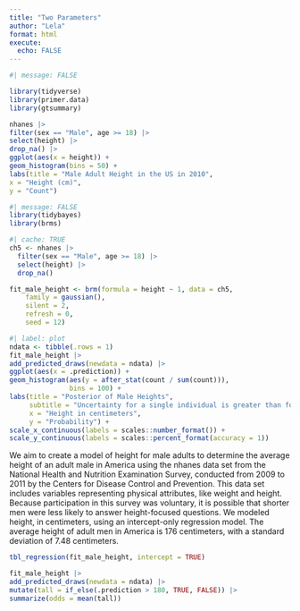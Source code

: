```yaml
---
title: "Two Parameters"
author: "Lela"
format: html
execute:
  echo: FALSE
---
```


```r
#| message: FALSE

library(tidyverse)
library(primer.data)
library(gtsummary)
```

```r
nhanes |>
filter(sex == "Male", age >= 18) |>
select(height) |>
drop_na() |>
ggplot(aes(x = height)) +
geom_histogram(bins = 50) +
labs(title = "Male Adult Height in the US in 2010",
x = "Height (cm)",
y = "Count")
```

```r
#| message: FALSE
library(tidybayes)
library(brms)
```

```r
#| cache: TRUE
ch5 <- nhanes |>
  filter(sex == "Male", age >= 18) |>
  select(height) |>
  drop_na()

fit_male_height <- brm(formula = height ~ 1, data = ch5,
    family = gaussian(),
    silent = 2,
    refresh = 0,
    seed = 12)
```

```r
#| label: plot
ndata <- tibble(.rows = 1)
fit_male_height |>
add_predicted_draws(newdata = ndata) |>
ggplot(aes(x = .prediction)) +
geom_histogram(aes(y = after_stat(count / sum(count))),
               bins = 100) +
labs(title = "Posterior of Male Heights",
     subtitle = "Uncertainty for a single individual is greater than for the expected value",
     x = "Height in centimeters",
     y = "Probability") + 
scale_x_continuous(labels = scales::number_format()) +
scale_y_continuous(labels = scales::percent_format(accuracy = 1))
```

We aim to create a model of height for male adults to determine the average height of an adult male in America using the nhanes data set from the National Health and Nutrition Examination Survey, conducted from 2009 to 2011 by the Centers for Disease Control and Prevention. This data set includes variables representing physical attributes, like weight and height. Because participation in this survey was voluntary, it is possible that shorter men were less likely to answer height-focused questions. We modeled height, in centimeters, using an intercept-only regression model. The average height of adult men in America is 176 centimeters, with a standard deviation of 7.48 centimeters. 

```r
tbl_regression(fit_male_height, intercept = TRUE)
```

```r
fit_male_height |>
add_predicted_draws(newdata = ndata) |>
mutate(tall = if_else(.prediction > 180, TRUE, FALSE)) |>
summarize(odds = mean(tall))
```

